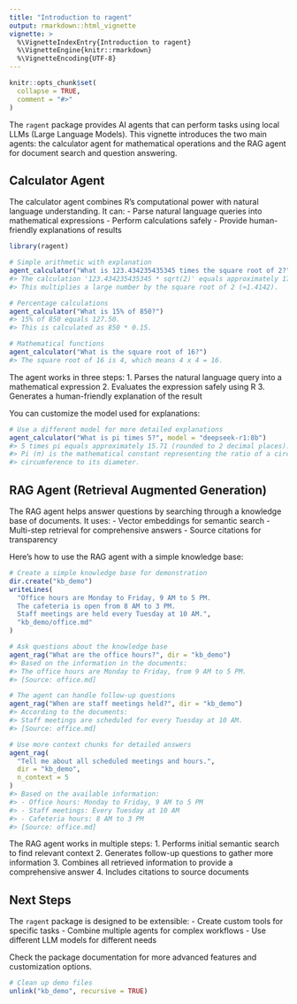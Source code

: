 ```yaml
---
title: "Introduction to ragent"
output: rmarkdown::html_vignette
vignette: >
  %\VignetteIndexEntry{Introduction to ragent}
  %\VignetteEngine{knitr::rmarkdown}
  %\VignetteEncoding{UTF-8}
---
```


```r
knitr::opts_chunk$set(
  collapse = TRUE,
  comment = "#>"
)
```

The `ragent` package provides AI agents that can perform tasks using local LLMs (Large Language Models). This vignette introduces the two main agents: the calculator agent for mathematical operations and the RAG agent for document search and question answering.

## Calculator Agent

The calculator agent combines R's computational power with natural language understanding. It can:
- Parse natural language queries into mathematical expressions
- Perform calculations safely
- Provide human-friendly explanations of results

```r
library(ragent)

# Simple arithmetic with explanation
agent_calculator("What is 123.434235435345 times the square root of 2?")
#> The calculation '123.434235435345 * sqrt(2)' equals approximately 174.57.
#> This multiplies a large number by the square root of 2 (≈1.4142).

# Percentage calculations
agent_calculator("What is 15% of 850?")
#> 15% of 850 equals 127.50.
#> This is calculated as 850 * 0.15.

# Mathematical functions
agent_calculator("What is the square root of 16?")
#> The square root of 16 is 4, which means 4 x 4 = 16.
```

The agent works in three steps:
1. Parses the natural language query into a mathematical expression
2. Evaluates the expression safely using R
3. Generates a human-friendly explanation of the result

You can customize the model used for explanations:
```r
# Use a different model for more detailed explanations
agent_calculator("What is pi times 5?", model = "deepseek-r1:8b")
#> 5 times pi equals approximately 15.71 (rounded to 2 decimal places).
#> Pi (π) is the mathematical constant representing the ratio of a circle's
#> circumference to its diameter.
```

## RAG Agent (Retrieval Augmented Generation)

The RAG agent helps answer questions by searching through a knowledge base of documents. It uses:
- Vector embeddings for semantic search
- Multi-step retrieval for comprehensive answers
- Source citations for transparency

Here's how to use the RAG agent with a simple knowledge base:

```r
# Create a simple knowledge base for demonstration
dir.create("kb_demo")
writeLines(
  "Office hours are Monday to Friday, 9 AM to 5 PM.
  The cafeteria is open from 8 AM to 3 PM.
  Staff meetings are held every Tuesday at 10 AM.",
  "kb_demo/office.md"
)
```

```r
# Ask questions about the knowledge base
agent_rag("What are the office hours?", dir = "kb_demo")
#> Based on the information in the documents:
#> The office hours are Monday to Friday, from 9 AM to 5 PM.
#> [Source: office.md]

# The agent can handle follow-up questions
agent_rag("When are staff meetings held?", dir = "kb_demo")
#> According to the documents:
#> Staff meetings are scheduled for every Tuesday at 10 AM.
#> [Source: office.md]

# Use more context chunks for detailed answers
agent_rag(
  "Tell me about all scheduled meetings and hours.",
  dir = "kb_demo",
  n_context = 5
)
#> Based on the available information:
#> - Office hours: Monday to Friday, 9 AM to 5 PM
#> - Staff meetings: Every Tuesday at 10 AM
#> - Cafeteria hours: 8 AM to 3 PM
#> [Source: office.md]
```

The RAG agent works in multiple steps:
1. Performs initial semantic search to find relevant context
2. Generates follow-up questions to gather more information
3. Combines all retrieved information to provide a comprehensive answer
4. Includes citations to source documents

## Next Steps

The `ragent` package is designed to be extensible:
- Create custom tools for specific tasks
- Combine multiple agents for complex workflows
- Use different LLM models for different needs

Check the package documentation for more advanced features and customization options.

```r
# Clean up demo files
unlink("kb_demo", recursive = TRUE)
```
